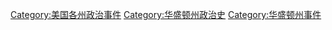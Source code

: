 [[Category:美国各州政治事件|Category:美国各州政治事件]]
[[Category:华盛顿州政治史|Category:华盛顿州政治史]]
[[Category:华盛顿州事件|Category:华盛顿州事件]]